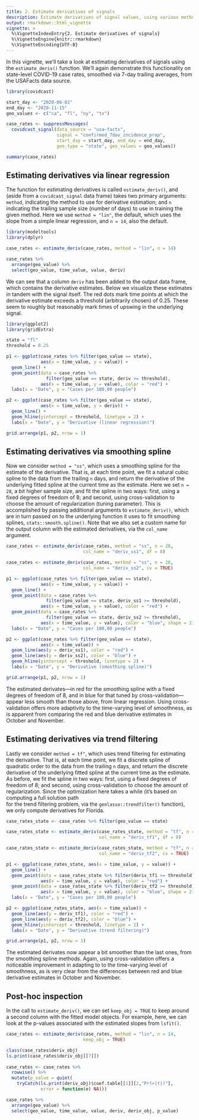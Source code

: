 ```yaml
---
title: 2. Estimate derivatives of signals 
description: Estimate derivatives of signal values, using various methodologies.
output: rmarkdown::html_vignette
vignette: >
  %\VignetteIndexEntry{2. Estimate derivatives of signals}
  %\VignetteEngine{knitr::rmarkdown}
  %\VignetteEncoding{UTF-8}
---
```


In this vignette, we'll take a look at estimating derivatives of signals using
the `estimate_deriv()` function. We'll again demonstrate this functionality on 
state-level COVID-19 case rates, smoothed via 7-day trailing averages, from the 
USAFacts data source. 

```r
library(covidcast)

start_day <- "2020-06-01"
end_day <- "2020-11-15"
geo_values <- c("ca", "fl", "ny", "tx")

case_rates <- suppressMessages(
  covidcast_signal(data_source = "usa-facts", 
                   signal = "confirmed_7dav_incidence_prop",
                   start_day = start_day, end_day = end_day, 
                   geo_type = "state", geo_values = geo_values))

summary(case_rates)
```

## Estimating derivatives via linear regression

The function for estimating derivatives is called `estimate_deriv()`, and (aside
from a `covidcast_signal` data frame) takes two primary arguments: `method`, 
indicating the method to use for derivative estimation; and `n` indicating the 
trailing sample size (number of days) to use in training the given method. Here 
we use `method = "lin"`, the default, which uses the slope from a simple linear 
regression, and `n = 14`, also the default. 

```r
library(modeltools)
library(dplyr)

case_rates <- estimate_deriv(case_rates, method = "lin", n = 14)

case_rates %>% 
  arrange(geo_value) %>% 
  select(geo_value, time_value, value, deriv) 
```

We can see that a column `deriv` has been added to the output data frame, which
contains the derivative estimates. Below we visualize these estimates in tandem
with the signal itself. The red dots mark time points at which the derivative 
estimate exceeds a threshold (arbitrarily chosen) of 0.25. These seem to roughly
but reasonably mark times of upswing in the underlying signal. 

```r
library(ggplot2)
library(gridExtra)

state = "fl"
threshold = 0.25

p1 <- ggplot(case_rates %>% filter(geo_value == state),
             aes(x = time_value, y = value)) +
  geom_line() + 
  geom_point(data = case_rates %>% 
               filter(geo_value == state, deriv >= threshold),
             aes(x = time_value, y = value), color = "red") + 
  labs(x = "Date", y = "Cases per 100,00 people") 

p2 <- ggplot(case_rates %>% filter(geo_value == state),
             aes(x = time_value, y = deriv)) +
  geom_line() + 
  geom_hline(yintercept = threshold, linetype = 2) +
  labs(x = "Date", y = "Derivative (linear regression)") 

grid.arrange(p1, p2, nrow = 1)
```

## Estimating derivatives via smoothing spline

Now we consider `method = "ss"`, which uses a smoothing spline for the estimate
of the derivative. That is, at each time point, we fit a natural cubic spline to 
the data from the trailing `n` days, and return the derivative of the underlying 
fitted spline at the current time as the estimate. Here we set `n = 28`, a bit
higher sample size, and fit the spline in two ways: first, using a fixed degrees 
of freedom of 8; and second, using cross-validation to choose the amount of 
regularization (tuning parameter). This is accomplished by passing additional 
arguments to `estimate_deriv()`, which are in turn passed on to the underlying
function it uses to fit smoothing splines, `stats::smooth.spline()`. Note that 
we also set a custom name for the output column with the estimated derivatives, 
via the `col_name` argument.

```r
case_rates <- estimate_deriv(case_rates, method = "ss", n = 28,
                             col_name = "deriv_ss1", df = 8)

case_rates <- estimate_deriv(case_rates, method = "ss", n = 28,
                             col_name = "deriv_ss2", cv = TRUE)

p1 <- ggplot(case_rates %>% filter(geo_value == state), 
             aes(x = time_value, y = value)) +
  geom_line() + 
  geom_point(data = case_rates %>% 
               filter(geo_value == state, deriv_ss1 >= threshold),
             aes(x = time_value, y = value), color = "red") + 
  geom_point(data = case_rates %>% 
               filter(geo_value == state, deriv_ss2 >= threshold),
             aes(x = time_value, y = value), color = "blue", shape = 21) +
  labs(x = "Date", y = "Cases per 100,00 people") 

p2 <- ggplot(case_rates %>% filter(geo_value == state), 
             aes(x = time_value)) +
  geom_line(aes(y = deriv_ss1), color = "red") + 
  geom_line(aes(y = deriv_ss2), color = "blue") + 
  geom_hline(yintercept = threshold, linetype = 2) +
  labs(x = "Date", y = "Derivative (smoothing spline)") 

grid.arrange(p1, p2, nrow = 1)
```

The estimated derivates---in red for the smoothing spline with a fixed degrees 
of freedom of 8, and in blue for that tuned by cross-validation---appear less
smooth than those above, from linear regression. Using cross-validation offers
more adaptivity to the time-varying level of smoothness, as is apparent from 
comparing the red and blue derivative estimates in October and November. 

## Estimating derivatives via trend filtering 

Lastly we consider `method = tf"`, which uses trend filtering for estimating the
derivative. That is, at each time point, we fit a discrete spline of quadratic
order to the data from the trailing `n` days, and return the discrete derivative 
of the underlying fitted spline at the current time as the estimate. As before,
we fit the spline in two ways: first, using a fixed degrees of freedom of 8; and 
second, using cross-validation to choose the amount of regularization. Since the
optimization here takes a while (it's based on computing a full solution path  
for the trend filtering problem, via the `genlasso::trendfilter()` function), we
only compute derivatives for Florida.

```r
case_rates_state <- case_rates %>% filter(geo_value == state)

case_rates_state <- estimate_deriv(case_rates_state, method = "tf", n = 28, 
                                   col_name = "deriv_tf1", df = 8)

case_rates_state <- estimate_deriv(case_rates_state, method = "tf", n = 28, 
                                   col_name = "deriv_tf2", cv = TRUE)

p1 <- ggplot(case_rates_state, aes(x = time_value, y = value)) +
  geom_line() + 
  geom_point(data = case_rates_state %>% filter(deriv_tf1 >= threshold),
             aes(x = time_value, y = value), color = "red") + 
  geom_point(data = case_rates_state %>% filter(deriv_tf2 >= threshold),
             aes(x = time_value, y = value), color = "blue", shape = 21) +
  labs(x = "Date", y = "Cases per 100,00 people") 

p2 <- ggplot(case_rates_state, aes(x = time_value)) +
  geom_line(aes(y = deriv_tf1), color = "red") + 
  geom_line(aes(y = deriv_tf2), color = "blue") + 
  geom_hline(yintercept = threshold, linetype = 2) +
  labs(x = "Date", y = "Derivative (trend filtering)") 

grid.arrange(p1, p2, nrow = 1)
```

The estimated derivates now appear a bit smoother than the last ones, from the 
smoothing spline methods. Again, using cross-validation offers a noticeable 
improvement in adapting to to the time-varying level of smoothness, as is very 
clear from the differences between red and blue derivative estimates in October 
and November. 

## Post-hoc inspection

In the call to `estimate_deriv()`, we can set `keep_obj = TRUE` to keep around a
second column with the fitted model objects. For example, here, we can look at 
the p-values associated with the estimated slopes from `lsfit()`. 

```r
case_rates <- estimate_deriv(case_rates, method = "lin", n = 14, 
                             keep_obj = TRUE)

class(case_rates$deriv_obj)
ls.print(case_rates$deriv_obj[[7]])
         
case_rates <- case_rates %>%
  rowwise() %>%
  mutate(p_value = quiet(
    tryCatch(ls.print(deriv_obj)$coef.table[[1]][2,"Pr(>|t|)"], 
             error = function(e) NA))) 

case_rates %>% 
  arrange(geo_value) %>% 
  select(geo_value, time_value, value, deriv, deriv_obj, p_value)
```
